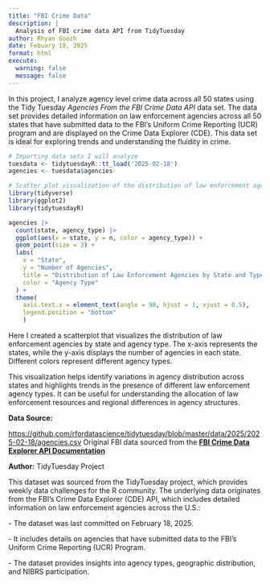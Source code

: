 ```yaml
---
title: "FBI Crime Data"
description: |
  Analysis of FBI crime data API from TidyTuesday
author: Rhyan Goozh
date: Febuary 18, 2025
format: html
execute: 
  warning: false
  message: false
---
```


In this project, I analyze agency level crime data across all 50 states using the Tidy Tuesday *Agencies From the FBI Crime Data* *API* data set. The data set provides detailed information on law enforcement agencies across all 50 states that have submitted data to the FBI's Uniform Crime Reporting (UCR) program and are displayed on the Crime Data Explorer (CDE). This data set is ideal for exploring trends and understanding the fluidity in crime.

```r
# Importing data sets I will analyze 
tuesdata <- tidytuesdayR::tt_load('2025-02-18')
agencies <- tuesdata$agencies
```

```r
# Scatter plot visualization of the distribution of law enforcement agencies by state and agency type 
library(tidyverse)
library(ggplot2)
library(tidytuesdayR)

agencies |>
  count(state, agency_type) |>
  ggplot(aes(x = state, y = n, color = agency_type)) +
  geom_point(size = 3) +
  labs(
    x = "State",
    y = "Number of Agencies",
    title = "Distribution of Law Enforcement Agencies by State and Type",
    color = "Agency Type"
  ) +
  theme(
    axis.text.x = element_text(angle = 90, hjust = 1, vjust = 0.5),
    legend.position = "bottom"
    )
```

Here I created a scatterplot that visualizes the distribution of law enforcement agencies by state and agency type. The x-axis represents the states, while the y-axis displays the number of agencies in each state. Different colors represent different agency types.

This visualization helps identify variations in agency distribution across states and highlights trends in the presence of different law enforcement agency types. It can be useful for understanding the allocation of law enforcement resources and regional differences in agency structures.

**Data Source:**

<https://github.com/rfordatascience/tidytuesday/blob/master/data/2025/2025-02-18/agencies.csv>
Original FBI data sourced from the **[FBI Crime Data Explorer API Documentation](https://cde.ucr.cjis.gov/LATEST/webapp/#/pages/docApi)**

**Author:** TidyTuesday Project

This dataset was sourced from the TidyTuesday project, which provides weekly data challenges for the R community. The underlying data originates from the FBI's Crime Data Explorer (CDE) API, which includes detailed information on law enforcement agencies across the U.S.:

\- The dataset was last committed on February 18, 2025.

\- It includes details on agencies that have submitted data to the FBI’s Uniform Crime Reporting (UCR) Program.

\- The dataset provides insights into agency types, geographic distribution, and NIBRS participation.
